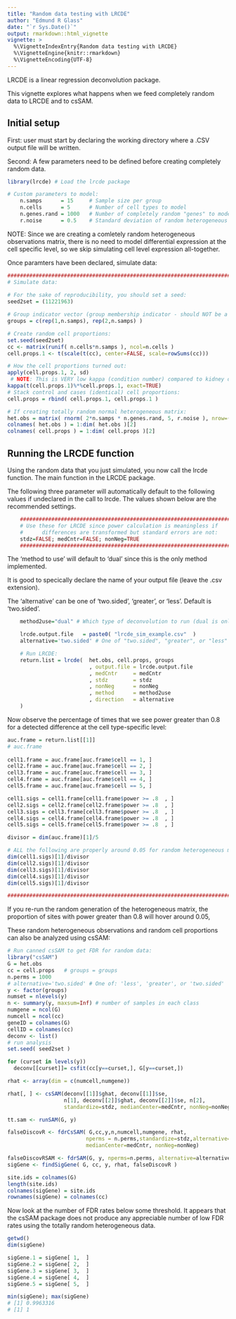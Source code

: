 ```yaml
---
title: "Random data testing with LRCDE"
author: "Edmund R Glass"
date: "`r Sys.Date()`"
output: rmarkdown::html_vignette
vignette: >
  %\VignetteIndexEntry{Random data testing with LRCDE}
  %\VignetteEngine{knitr::rmarkdown}
  %\VignetteEncoding{UTF-8}
---
```


LRCDE is a linear regression deconvolution package.

This vignette explores what happens when we feed completely random data to LRCDE and to csSAM.

## Initial setup

First: user must start by declaring the working directory where a .CSV output file will be written.

Second: A few parameters need to be defined before creating completely random data.
```r
library(lrcde) # Load the lrcde package

# Custom parameters to model:
    n.samps      = 15     # Sample size per group
    n.cells      = 5      # Number of cell types to model
    n.genes.rand = 1000   # Number of completely random "genes" to model.
    r.noise      = 0.5    # Standard deviation of random heterogeneous observations.
```

NOTE: Since we are creating a comletely random heterogeneous observations matrix, there is no need to model differential expression at the cell specific level, so we skip simulating cell level expression all-together.

Once paramters have been declared, simulate data:
```r
###############################################################################
# Simulate data:
    
# For the sake of reproducibility, you should set a seed:
seed2set = (11221963)

# Group indicator vector (group membership indicator - should NOT be a factor here!):
groups = c(rep(1,n.samps), rep(2,n.samps) )

# Create random cell proportions:    
set.seed(seed2set)
cc <- matrix(runif( n.cells*n.samps ), ncol=n.cells )
cell.props.1 <- t(scale(t(cc), center=FALSE, scale=rowSums(cc)))

# How the cell proportions turned out:
apply(cell.props.1, 2, sd)
 # NOTE: This is VERY low kappa (condition number) compared to kidney data:
kappa(t(cell.props.1)%*%cell.props.1, exact=TRUE)
# Stack control and cases (identical) cell proportions:    
cell.props = rbind( cell.props.1, cell.props.1 )

# If creating totally random normal heterogeneous matrix:    
het.obs = matrix( rnorm( 2*n.samps * n.genes.rand, 5, r.noise ), nrow=( 2*n.samps ) )
colnames( het.obs ) = 1:dim( het.obs )[2]
colnames( cell.props ) = 1:dim( cell.props )[2]

```

## Running the LRCDE function

Using the random data that you just simulated, you now call the lrcde function.  The main function in the LRCDE package.

The following three parameter will automatically default to the following values if undeclared in the call to lrcde.
The values shown below are the recommended settings.

```r
    ###############################################################################
    # Use these for LRCDE since power calculation is meaningless if
    #      differences are transformed but standard errors are not:
    stdz=FALSE; medCntr=FALSE; nonNeg=TRUE
    ###############################################################################
```

The 'method to use' will default to 'dual' since this is the only method implemented.

It is good to specically declare the name of your output file (leave the .csv extension).

The 'alternative' can be one of 'two.sided', 'greater', or 'less'.  Default is 'two.sided'.

```r
    method2use="dual" # Which type of deconvolution to run (dual is only thing implemented)

    lrcde.output.file   = paste0( "lrcde_sim_example.csv"  )
    alternative='two.sided' # One of "two.sided", "greater", or "less"

    # Run LRCDE:
    return.list = lrcde(  het.obs, cell.props, groups
                          , output.file = lrcde.output.file
                          , medCntr     = medCntr
                          , stdz        = stdz
                          , nonNeg      = nonNeg
                          , method      = method2use
                          , direction   = alternative
    )
```

Now observe the percentage of times that we see power greater than 0.8 for a detected difference at the cell type-specific level:
```r

auc.frame = return.list[[1]]
# auc.frame
    
cell1.frame = auc.frame[auc.frame$cell == 1, ]
cell2.frame = auc.frame[auc.frame$cell == 2, ]
cell3.frame = auc.frame[auc.frame$cell == 3, ]
cell4.frame = auc.frame[auc.frame$cell == 4, ]
cell5.frame = auc.frame[auc.frame$cell == 5, ]

cell1.sigs = cell1.frame[cell1.frame$power >= .8  , ]
cell2.sigs = cell2.frame[cell2.frame$power >= .8  , ]
cell3.sigs = cell3.frame[cell3.frame$power >= .8  , ]
cell4.sigs = cell4.frame[cell4.frame$power >= .8  , ]
cell5.sigs = cell5.frame[cell5.frame$power >= .8  , ]

divisor = dim(auc.frame)[1]/5

# ALL the following are properly around 0.05 for random heterogeneous matrix:
dim(cell1.sigs)[1]/divisor
dim(cell2.sigs)[1]/divisor
dim(cell3.sigs)[1]/divisor
dim(cell4.sigs)[1]/divisor
dim(cell5.sigs)[1]/divisor

###############################################################################
```

If you re-run the random generation of the heterogeneous matrix, the proportion of sites with power greater than 0.8 will hover around 0.05,

These random heterogeneous observations and random cell proportions can also be analyzed using csSAM:

```r
# Run canned csSAM to get FDR for random data:
library("csSAM")
G = het.obs
cc = cell.props   # groups = groups
n.perms = 1000
# alternative='two.sided' # One of: 'less', 'greater', or 'two.sided'
y <- factor(groups)
numset = nlevels(y)
n <- summary(y, maxsum=Inf) # number of samples in each class
numgene = ncol(G)
numcell = ncol(cc)
geneID = colnames(G)
cellID = colnames(cc)
deconv <- list()
# run analysis
set.seed( seed2set )

for (curset in levels(y))
  deconv[[curset]]= csfit(cc[y==curset,], G[y==curset,])

rhat <- array(dim = c(numcell,numgene))

rhat[, ] <- csSAM(deconv[[1]]$ghat, deconv[[1]]$se,
                  n[1], deconv[[2]]$ghat, deconv[[2]]$se, n[2],
                  standardize=stdz, medianCenter=medCntr, nonNeg=nonNeg)

tt.sam <- runSAM(G, y)

falseDiscovR <- fdrCsSAM( G,cc,y,n,numcell,numgene, rhat,
                         nperms = n.perms,standardize=stdz,alternative=alternative,
                         medianCenter=medCntr, nonNeg=nonNeg)

falseDiscovRSAM <- fdrSAM(G, y, nperms=n.perms, alternative=alternative,tt.sam)
sigGene <- findSigGene( G, cc, y, rhat, falseDiscovR )

site.ids = colnames(G)
length(site.ids)
colnames(sigGene) = site.ids
rownames(sigGene) = colnames(cc)

```

Now look at the number of FDR rates below some threshold.
It appears that the csSAM package does not produce any appreciable number of low FDR rates using the totally random heterogeneous data.
```r
getwd()
dim(sigGene)

sigGene.1 = sigGene[ 1,  ]
sigGene.2 = sigGene[ 2,  ]
sigGene.3 = sigGene[ 3,  ]
sigGene.4 = sigGene[ 4,  ]
sigGene.5 = sigGene[ 5,  ]

min(sigGene); max(sigGene)
# [1] 0.9963316
# [1] 1
```








